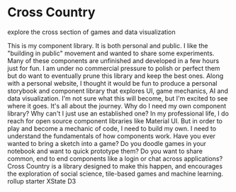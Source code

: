 
<Meta title="menu/intro" />

# Cross Country

<Subtitle>explore the cross section of games and data visualization</Subtitle>

<Canvas>
  <Story name="intro">
    <Column>
      <Paragraph>This is my component library. It is both personal and public. I like the "building in public" movement and wanted to share some experiments. Many of these components are unfinished and developed in a few hours just for fun. I am under no commercial pressure to polish or perfect them but do want to eventually prune this library and keep the best ones.</Paragraph>
         <Paragraph>
        Along with a personal website, I thought it would be fun to produce a personal storybook and component library that explores UI, game mechanics, AI and data visualization. I'm not sure what this will become, but I'm excited to see where it goes. It's all about the journey.
        </Paragraph>
      <Paragraph>Why do I need my own component library? Why can't I just use an established one? In my professional life, I do reach for open source component libraries like Material UI.</Paragraph>
      <Paragraph>But in order to play and become a mechanic of code, I need to build my own. I need to understand the fundamentals of how components work.</Paragraph>
      <Paragraph>Have you ever wanted to bring a sketch into a game? Do you doodle games in your notebook and want to quick prototype them? Do you want to share common, end to end components like a login or chat across applications? Cross Country is a library designed to make this happen, and encourages the exploration of social science, tile-based games and machine learning. </Paragraph>
      <List>
          <ListItem><Link src="https://github.com/jaebradley/example-rollup-react-component-npm-package">rollup starter</Link></ListItem>
          <ListItem><Link src="https://xstate.js.org/">XState</Link></ListItem>
          <ListItem><Link src="https://www.npmjs.com/package/d3">D3</Link></ListItem>
      </List>
    </Column>
  </Story>
</Canvas>
